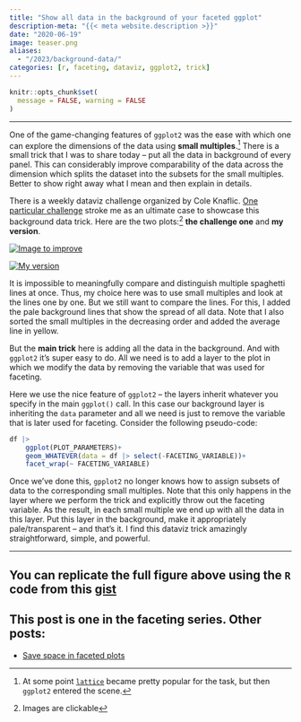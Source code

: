 ```yaml
---
title: "Show all data in the background of your faceted ggplot"
description-meta: "{{< meta website.description >}}"
date: "2020-06-19"
image: teaser.png
aliases:
  - "/2023/background-data/"
categories: [r, faceting, dataviz, ggplot2, trick]
---
```


```r
knitr::opts_chunk$set(
  message = FALSE, warning = FALSE
)
```

***

One of the game-changing features of `ggplot2` was the ease with which one can explore the dimensions of the data using **small multiples**.[^1] There is a small trick that I was to share today -- put all the data in background of every panel. This can considerably improve comparability of the data across the dimension which splits the dataset into the subsets for the small multiples. Better to show right away what I mean and then explain in details. 

There is a weekly dataviz challenge organized by Cole Knaflic. [One particular challenge][swd] stroke me as an ultimate case to showcase this background data trick. Here are the two plots:[^2] **the challenge one** and **my version**.




[![Image to improve](swd-challenge.png)](https://ikashnitsky.github.io/2023/background-data/swd-challenge.png){width=70%}  

[![My version](improved.png)](https://ikashnitsky.github.io/2023/background-data/improved.png)  


It is impossible to meaningfully compare and distinguish multiple spaghetti lines at once. Thus, my choice here was to use small multiples and look at the lines one by one. But we still want to compare the lines. For this, I added the pale background lines that show the spread of all data. Note that I also sorted the small multiples in the decreasing order and added the average line in yellow. 

But the **main trick** here is adding all the data in the background. And with `ggplot2` it's super easy to do. All we need is to add a layer to the plot in which we modify the data by removing the variable that was used for faceting. 

Here we use the nice feature of `ggplot2` -- the layers inherit whatever you specify in the main `ggplot()` call. In this case our background layer is inheriting the `data` parameter and all we need is just to remove the variable that is later used for faceting. Consider the following pseudo-code:

```r
df |> 
    ggplot(PLOT_PARAMETERS)+
    geom_WHATEVER(data = df |> select(-FACETING_VARIABLE))+
    facet_wrap(~ FACETING_VARIABLE)
```


Once we've done this, `gpplot2` no longer knows how to assign subsets of data to the corresponding small multiples. Note that this only happens in the layer where we perform the trick and explicitly throw out the faceting variable. As the result, in each small multiple we end up with all the data in this layer. Put this layer in the background, make it appropriately pale/transparent -- and that's it. I find this dataviz trick amazingly straightforward, simple, and powerful. 

***

::: {.callout-tip}
# You can replicate the full figure above using the `R` code from this [gist][gist]
:::

::: {.callout-note}
# This post is one in the **faceting series**. Other posts:
- [Save space in faceted plots][shrink]
:::


[^1]: At some point [`lattice`][lat] became pretty popular for the task, but then `ggplot2` entered the scene. 
[^2]: Images are clickable

[cole]: https://twitter.com/storywithdata
[swd]: https://twitter.com/storywithdata/status/1274019877779619841
[lat]: https://cran.r-project.org/web/packages/lattice
[gist]: https://gist.github.com/ikashnitsky/ee73b39e93f9d074d3362c7fb0d6c815
[shrink]: https://ikashnitsky.github.io/2023/shrink-space
